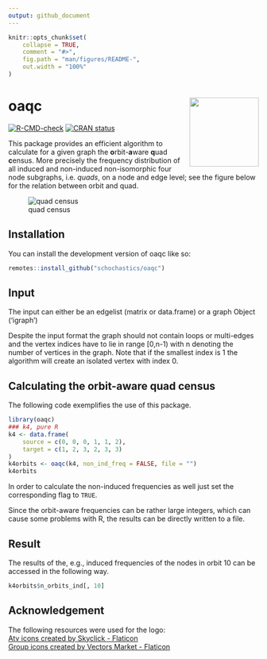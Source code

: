 ```yaml
---
output: github_document
---
```


<!-- README.md is generated from README.Rmd. Please edit that file -->

```r
knitr::opts_chunk$set(
    collapse = TRUE,
    comment = "#>",
    fig.path = "man/figures/README-",
    out.width = "100%"
)
```

# oaqc <img src="man/figures/logo.png" align="right" height="139" alt="" />

<!-- badges: start -->
[![R-CMD-check](https://github.com/schochastics/oaqc/actions/workflows/R-CMD-check.yaml/badge.svg)](https://github.com/schochastics/oaqc/actions/workflows/R-CMD-check.yaml)
[![CRAN status](https://www.r-pkg.org/badges/version/oaqc)](https://CRAN.R-project.org/package=oaqc)
<!-- badges: end -->

This package provides an efficient algorithm to calculate 
for a given graph the **o**rbit-**a**ware **q**uad **c**ensus. 
More precisely the frequency distribution of all induced and 
non-induced non-isomorphic four node subgraphs, 
i.e. <i>quads</i>, on a node and edge level; see the figure 
below for the relation between orbit and quad.

![quad census](vignettes/quad_census.svg)

## Installation

You can install the development version of oaqc like so:

``` r
remotes::install_github("schochastics/oaqc")
```
## Input

The input can either be an edgelist (matrix or data.frame) or a graph Object ('igraph')

Despite the input format the graph should not contain loops 
or multi-edges and the vertex indices have to lie in range 
[0,n-1) with n denoting the number of vertices in the graph. 
Note that if the smallest index is 1 the algorithm will create
an isolated vertex with index 0.

## Calculating the orbit-aware quad census

The following code exemplifies the use of this package.

```r
library(oaqc)
### k4, pure R
k4 <- data.frame(
    source = c(0, 0, 0, 1, 1, 2),
    target = c(1, 2, 3, 2, 3, 3)
)
k4orbits <- oaqc(k4, non_ind_freq = FALSE, file = "")
k4orbits
```
In order to calculate the non-induced frequencies as well 
just set the corresponding flag to `TRUE`.

Since the orbit-aware frequencies can be rather large integers, 
which can cause some problems with R, the results can be 
directly written to a file.

## Result

The results of the, e.g., induced frequencies of the nodes 
in orbit 10 can be accessed in the following way.

```r
k4orbits$n_orbits_ind[, 10]
```

## Acknowledgement

The following resources were used for the logo:  
[Atv icons created by Skyclick - Flaticon](https://www.flaticon.com/free-icons/atv)  
[Group icons created by Vectors Market - Flaticon](https://www.flaticon.com/free-icons/group)
